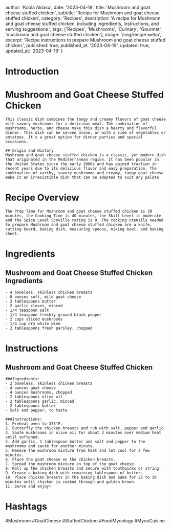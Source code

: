 
  author: 'Kobla Aklasu',
  date: '2023-04-19',
  title: 'Mushroom and goat cheese stuffed chicken',
  subtitle: 'Recipe for Mushroom and goat cheese stuffed chicken',
  category: 'Recipes',
  description: 'A recipe for Mushroom and goat cheese stuffed chicken, including ingredients, instructions, and serving suggestions.',
  tags: ['Recipes', 'Mushrooms', 'Culinary', 'Gourmet', 'mushroom and goat cheese stuffed chicken'],
  image: '/img/recipe.webp',
  excerpt: 'Recipe instructions to prepare Mushroom and goat cheese stuffed chicken.',
  published: true,
  published_at: '2023-04-19',
  updated: true,
  updated_at: '2023-04-19'
}


  # Introduction

# Mushroom and Goat Cheese Stuffed Chicken
    
    This classic dish combines the tangy and creamy flavors of goat cheese with savory mushrooms for a delicious meal. The combination of mushrooms, herbs, and cheese make this dish a hearty and flavorful dinner. This dish can be served alone, or with a side of vegetables or potatoes. It's a great option for dinner parties and special occasions. 
    
    ## Origin and History 
    Mushroom and goat cheese stuffed chicken is a classic, yet modern dish that originated in the Mediterranean region. It has been popular in the United States since the early 2000s and has gained traction in recent years due to its delicious flavor and easy preparation. The combination of earthy, savory mushrooms and creamy, tangy goat cheese make it an irresistible dish that can be adapted to suit any palate.

# Recipe Overview

    The Prep Time for Mushroom and goat cheese stuffed chicken is 30 minutes, the Cooking Time is 40 minutes, the Skill Level is moderate and the Spice Level Scoville rating is 0. The cooking utensils needed to prepare Mushroom and goat cheese stuffed chicken are a knife, cutting board, baking dish, measuring spoons, mixing bowl, and baking sheet.

# Ingredients

## Mushroom and Goat Cheese Stuffed Chicken Ingredients
    - 4 boneless, skinless chicken breasts
    - 8 ounces soft, mild goat cheese
    - 2 tablespoons butter
    - 2 garlic cloves, minced
    - 1/4 teaspoon salt
    - 1/4 teaspoon freshly ground black pepper
    - 2 cups sliced mushrooms
    - 1/4 cup dry white wine
    - 2 tablespoons fresh parsley, chopped

# Instructions

## Mushroom and Goat Cheese Stuffed Chicken 
    
    ###Ingredients:
    - 2 boneless, skinless chicken breasts
    - 4 ounces goat cheese
    - 4 ounces mushrooms, chopped
    - 2 tablespoons olive oil
    - 2 tablespoons garlic, minced
    - 2 tablespoons butter
    - Salt and pepper, to taste
    
    ###Instructions:
    1. Preheat oven to 375°F.
    2. Butterfly the chicken breasts and rub with salt, pepper and garlic.
    3. Sauté mushrooms in olive oil for about 3 minutes over medium heat until softened.
    4. Add garlic, 1 tablespoon butter and salt and pepper to the mushrooms and sauté for another minute.
    5. Remove the mushroom mixture from heat and let cool for a few minutes.
    6. Place the goat cheese on the chicken breasts.
    7. Spread the mushroom mixture on top of the goat cheese.
    8. Roll up the chicken breasts and secure with toothpicks or string.
    9. Grease a baking dish with remaining tablespoon of butter.
    10. Place chicken breasts in the baking dish and bake for 25 to 30 minutes until chicken is cooked through and golden brown.
    11. Serve and enjoy!

# Hashtags

#Mushroom #GoatCheese #StuffedChicken #FoodMycology #MycoCuisine



